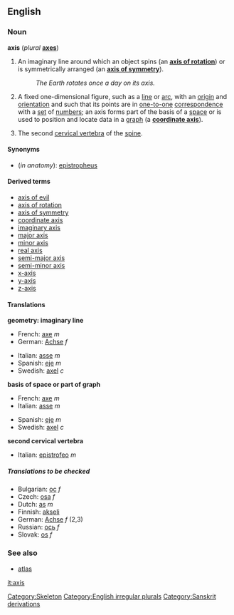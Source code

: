 {{wikipedia}}
{{See|Axis}}

==English==
===Noun===
'''axis'''  (''plural'' '''[[axes]]''')

#{{geometry}} An imaginary line around which an object spins (an '''[[axis of rotation]]''') or is symmetrically arranged (an '''[[axis of symmetry]]''').
#:''The Earth rotates once a day on its axis.''
#{{mathematics}} A fixed one-dimensional figure, such as a [[line]] or [[arc]], with an [[origin]] and [[orientation]] and such that its points are in [[one-to-one]] [[correspondence]] with a [[set]] of [[number]]s; an axis forms part of the basis of a [[space]] or is used to position and locate data in a [[graph]] (a '''[[coordinate axis]]''').
#{{anatomy}} The second [[cervical vertebra]] of the [[spine]].

====Synonyms====
*(''in anatomy''): [[epistropheus]]

====Derived terms====
*[[axis of evil]]
*[[axis of rotation]]
*[[axis of symmetry]]
*[[coordinate axis]]
*[[imaginary axis]]
*[[major axis]]
*[[minor axis]]
*[[real axis]]
*[[semi-major axis]]
*[[semi-minor axis]]
*[[x-axis]]
*[[y-axis]]
*[[z-axis]]

====Translations====

'''geometry: imaginary line'''
{{top}}
*French: [[axe#French|axe]] ''m''
*German: [[Achse]] ''f''
{{mid}}
*Italian: [[asse]] ''m''
*Spanish: [[eje]] ''m''
*Swedish: [[axel#Swedish|axel]] ''c''
{{bottom}}

'''basis of space or part of graph'''
{{top}}
*French: [[axe#French|axe]] ''m''
*Italian: [[asse]] ''m''
{{mid}}
*Spanish: [[eje]] ''m''
*Swedish: [[axel#Swedish|axel]] ''c''
{{bottom}}

'''second cervical vertebra'''
{{top}}
*Italian: [[epistrofeo]] ''m''
{{mid}}
{{bottom}}

=====Translations to be checked=====
<!--Remove this section once all of the translations below have been moved into the tables above.-->
{{checktrans}}

*Bulgarian: [[ос]] ''f''
*Czech: [[osa]] ''f''
*Dutch: [[as#Dutch|as]] ''m''
*Finnish: [[akseli]]
*German: [[Achse]] ''f'' (2,3)
*Russian: [[oсь]]  ''f''
*Slovak: [[os#Slovak|os]] ''f''

[[Category:Skeleton]]
[[Category:English irregular plurals]]
[[Category:Sanskrit derivations]]

===See also===
*[[atlas]]<!--in anatomy-->

[[it:axis]]